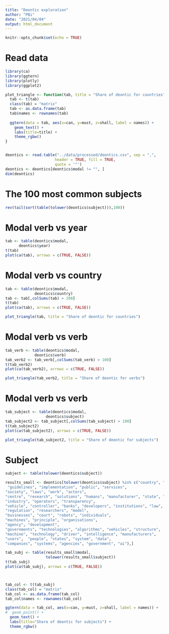 ```yaml
---
title: "Deontic exploration"
author: "PBi"
date: "2021/04/04"
output: html_document
---
```


```r
knitr::opts_chunk$set(echo = TRUE)
```

# Read data

```r
library(ca)
library(ggtern)
library(plotly)
library(ggplot2)

plot_triangle <- function(tab, title = "Share of deontic for countries") {
  tab <- t(tab)
  class(tab) = "matrix"
  tab <- as.data.frame(tab)
  tab$names <- rownames(tab)
  
  ggtern(data = tab, aes(x=can, y=must, z=shall, label = names)) +
    geom_text() +
    labs(title=title) +
    theme_rgbw() 
}


deontics <- read.table("../data/processed/deontics.csv", sep = ",", 
                      header = TRUE, fill = TRUE, 
                      quote = '"')
deontics <- deontics[deontics$modal != "", ]
dim(deontics)
```

# The 100 most common subjects

```r
rev(tail(sort(table(tolower(deontics$subject))),100))
```

# Modal verb vs year

```r
tab <- table(deontics$modal,
      deontics$year)
t(tab)
plot(ca(tab), arrows = c(TRUE, FALSE))
```

# Modal verb vs country

```r
tab <- table(deontics$modal,
             deontics$country)
tab <- tab[,colSums(tab) > 200]
t(tab)
plot(ca(tab), arrows = c(TRUE, FALSE))

plot_triangle(tab, title = "Share of deontic for countries") 
```

# Modal verb vs verb

```r
tab_verb <- table(deontics$modal,
             deontics$verb)
tab_verb2 <- tab_verb[,colSums(tab_verb) > 100]
t(tab_verb2)
plot(ca(tab_verb2), arrows = c(TRUE, FALSE))

plot_triangle(tab_verb2, title = "Share of deontic for verbs") 
```

# Modal verb vs verb

```r
tab_subject <- table(deontics$modal,
                  deontics$subject)
tab_subject2 <- tab_subject[,colSums(tab_subject) > 100]
t(tab_subject2)
plot(ca(tab_subject2), arrows = c(TRUE, FALSE))

plot_triangle(tab_subject2, title = "Share of deontic for subjects") 
```

# Subject

```r
subject <- table(tolower(deontics$subject))

results_small <- deontics[tolower(deontics$subject) %in% c("country", "drivers", "processes", "automation", 
 "guidelines", "implementation", "public", "services",
"society", "laws", "work", "actors", 
"centre", "research", "solutions", "humans", "manufacturer", "state", "authorities", 
"industry", "operators", "transparency", 
"vehicle", "controller", "banks", "developers", "institutions", "law", 
"regulation", "researchers", "model", 
"businesses", "court", "robots", "individuals", 
"machines", "principle", "organisations", 
"agency", "development", 
"governments", "technologies", "algorithms", "vehicles", "structure", 
"machine", "technology", "driver", "intelligence", "manufacturers", 
"users",  "people", "states", "system", "data", 
"companies", "systems", "agencies", "government", "ai"),]

tab_subj <- table(results_small$modal,
                  tolower(results_small$subject))
t(tab_subj)
plot(ca(tab_subj), arrows = c(TRUE, FALSE))



tab_col <- t(tab_subj)
class(tab_col) = "matrix"
tab_col <- as.data.frame(tab_col)
tab_col$names <- rownames(tab_col)

ggtern(data = tab_col, aes(x=can, y=must, z=shall, label = names)) +
#  geom_point() +
  geom_text() +
  labs(title="Share of deontic for subjects") +
  theme_rgbw()
```


